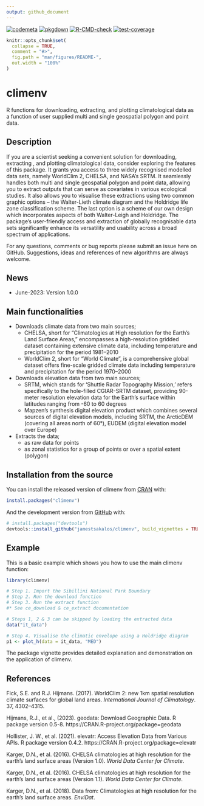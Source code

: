 ```yaml
---
output: github_document
---
```

<!-- badges: start -->
[![codemeta](https://github.com/jamestsakalos/climenv/actions/workflows/codemeta.yml/badge.svg)](https://github.com/jamestsakalos/climenv/actions/workflows/codemeta.yml)
[![pkgdown](https://github.com/jamestsakalos/climenv/actions/workflows/pkgdown.yml/badge.svg)](https://github.com/jamestsakalos/climenv/actions/workflows/pkgdown.yml)
[![R-CMD-check](https://github.com/jamestsakalos/climenv/actions/workflows/R-CMD-check.yml/badge.svg)](https://github.com/jamestsakalos/climenv/actions/workflows/R-CMD-check.yml)
[![test-coverage](https://github.com/jamestsakalos/climenv/actions/workflows/test-coverage.yaml/badge.svg)](https://github.com/jamestsakalos/climenv/actions/workflows/test-coverage.yaml)
<!-- badges: end -->

<!-- README.md is generated from README.Rmd. Please edit that file -->

```r
knitr::opts_chunk$set(
  collapse = TRUE,
  comment = "#>",
  fig.path = "man/figures/README-",
  out.width = "100%"
)
```

# climenv

R functions for downloading, extracting, and plotting climatological data as a 
function of user supplied multi and single geospatial polygon and point data.

## Description

If you are a scientist seeking a convenient solution for downloading, extracting
, and plotting climatological data, consider exploring the features of this 
package. It grants you access to three widely recognised modelled data sets, 
namely WorldClim 2, CHELSA, and NASA’s SRTM. It seamlessly handles both multi 
and single geospatial polygon and point data, allowing you to extract outputs 
that can serve as covariates in various ecological studies. It also allows you 
to visualise these extractions using two common graphic options – the 
Walter-Lieth climate diagram and the Holdridge life zone classification scheme. 
The last option is a scheme of our own design which incorporates aspects of both
Walter-Leigh and Holdridge. The package's user-friendly access and extraction of
globally recognisable data sets significantly enhance its versatility and 
usability across a broad spectrum of applications.

For any questions, comments or bug reports please submit an issue here on GitHub.
Suggestions, ideas and references of new algorithms are always welcome.

## News

* June-2023: Version 1.0.0

## Main functionalities

* Downloads climate data from two main sources;
  * CHELSA, short for "Climatologies at High resolution for the Earth's Land 
  Surface Areas," encompasses a high-resolution gridded dataset containing 
  extensive climate data, including temperature and precipitation for the period
  1981–2010
  * WorldClim 2, short for "World Climate", is a comprehensive global dataset 
  offers fine-scale gridded climate data including temperature and precipitation
  for the period 1970–2000
* Downloads elevation data from two main sources;
  * SRTM, which stands for 'Shuttle Radar Topography Mission,' refers 
  specifically to the hole-filled CGIAR-SRTM dataset, providing 90-meter 
  resolution elevation data for the Earth's surface within latitudes ranging 
  from -60 to 60 degrees
  * Mapzen's synthesis digital elevation product which combines several sources 
  of digital elevation models, including SRTM, the ArcticDEM (covering all 
  areas north of 60°), EUDEM (digital elevation model over Europe)
* Extracts the data;
  * as raw data for points
  * as zonal statistics for a group of points or over a spatial extent (polygon)

## Installation from the source

You can install the released version of climenv from [CRAN](https://CRAN.R-project.org) with:

``` r
install.packages("climenv")
```

And the development version from [GitHub](https://github.com/jamestsakalos/climenv) with:

``` r
# install.packages("devtools")
devtools::install_github("jamestsakalos/climenv", build_vignettes = TRUE)
```
## Example

This is a basic example which shows you how to use the main climenv function:

```r
library(climenv)

# Step 1. Import the Sibillini National Park Boundary
# Step 2. Run the download function
# Step 3. Run the extract function
#* See ce_download & ce_extract documentation

# Steps 1, 2 & 3 can be skipped by loading the extracted data
data("it_data")

# Step 4. Visualise the climatic envelope using a Holdridge diagram
p1 <- plot_h(data = it_data, "MED")

```


The package vignette provides detailed explanation and demonstration on
the application of climenv.

## References

Fick, S.E. and R.J. Hijmans. (2017). WorldClim 2: new 1km spatial resolution 
climate surfaces for global land areas. *International Journal of Climatology*.
37, 4302–4315. \doi{10.1002/joc.5086}

Hijmans, R.J., et al., (2023). geodata: Download Geographic Data. R package 
version 0.5-8. https://CRAN.R-project.org/package=geodata

Hollister, J. W., et al. (2021). elevatr: Access Elevation Data from Various
APIs. R package version 0.4.2. https://CRAN.R-project.org/package=elevatr

Karger, D.N., et al. (2016). CHELSA climatologies at high resolution for the 
earth’s land surface areas (Version 1.0). *World Data Center for Climate*. 
\doi{10.1594/WDCC/CHELSA_v1}

Karger, D.N., et al. (2016). CHELSA climatologies at high resolution for the
earth’s land surface areas (Version 1.1). *World Data Center for Climate*. 
\doi{10.1594/WDCC/CHELSA_v1_1}

Karger, D.N., et al. (2018). Data from: Climatologies at high resolution for the
earth’s land surface areas. *EnviDat*. \doi{10.16904/envidat.228.v2.1}
